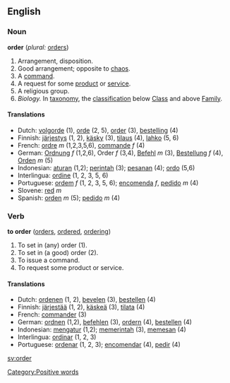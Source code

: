 ==English==

===Noun===
'''order'''  (''plural:'' [[orders]])
# Arrangement, disposition.
# Good arrangement; opposite to [[chaos]].
# A [[command]].
# A request for some [[product]] or [[service]].
# A religious group.
#  ''Biology.''  In [[taxonomy]], the [[classification]] below [[Class]] and above [[Family]].

====Translations====
*Dutch: [[volgorde]] (1), [[orde]] (2, 5), [[order]] (3), [[bestelling]] (4)
*Finnish: [[järjestys]] (1, 2), [[käsky]] (3), [[tilaus]] (4), [[lahko]] (5, 6)
*French: [[ordre]] ''m'' (1,2,3,5,6), [[commande]] ''f'' (4)
*German: [[Ordnung]] ''f'' (1,2,6), Order ''f'' (3,4), [[Befehl]] ''m'' (3), [[Bestellung]] ''f'' (4), [[Orden]] ''m'' (5)
*Indonesian: [[aturan]] (1,2); [[perintah]] (3); [[pesanan]] (4); [[ordo]] (5,6)
*Interlingua: [[ordine]] (1, 2, 3, 5, 6)
*Portuguese: [[ordem]] ''f'' (1, 2, 3, 5, 6); [[encomenda]] ''f'', [[pedido]] ''m'' (4)
*Slovene: [[red]] ''m''
*Spanish: [[orden]] ''m'' (5); [[pedido]] ''m'' (4)

===Verb===
'''to order'''  ([[orders]], [[ordered]], [[ordering]])
# To set in (any) order (1).
# To set in (a good) order (2).
# To issue a command.
# To request some product or service.

====Translations====

*Dutch: [[ordenen]] (1, 2), [[bevelen]] (3), [[bestellen]] (4)
*Finnish: [[järjestää]] (1, 2), [[käskeä]] (3), [[tilata]] (4)
*French: [[commander]] (3)
*German: [[ordnen]] (1,2), [[befehlen]] (3), [[ordern]] (4), [[bestellen]] (4)
*Indonesian: [[mengatur]] (1,2); [[memerintah]] (3), [[memesan]] (4) 
*Interlingua: [[ordinar]] (1, 2, 3)
*Portuguese: [[ordenar]] (1, 2, 3); [[encomendar]] (4), [[pedir]] (4)

[[sv:order]]
[[Category:Positive words]]